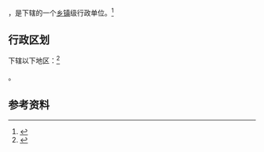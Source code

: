 {{中国乡级行政区|32/08/12/005/000}}

'''{{PAGENAMEBASE}}'''，是{{PRC admin/fullname|32/08/12/005/000|3}}下辖的一个[[乡镇|乡镇]]级行政单位。<ref>{{PRC admin/ref sgc|{{PRC admin/parent|32/08/12/005/000}}}}</ref>

== 行政区划 ==

{{PAGENAMEBASE}}下辖以下地区：<ref>{{PRC admin/ref sgc|32/08/12/005/000}}</ref>

{{PRC admin/children|32/08/12/005/000}}。

== 参考资料 ==

{{reflist}}

{{行政区划小作品}}
{{PRC admin/navcat|32/08/12/005/000}}
